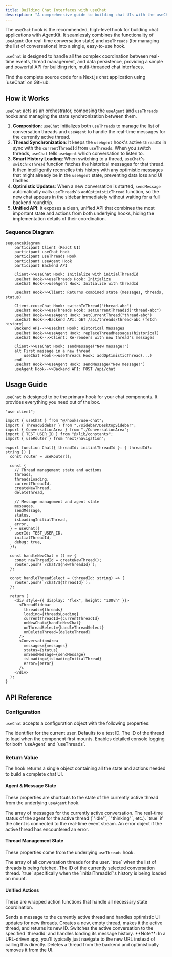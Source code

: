 ```yaml
---
title: Building Chat Interfaces with useChat
description: "A comprehensive guide to building chat UIs with the useChat hook."
---
```



The `useChat` hook is the recommended, high-level hook for building chat applications with AgentKit. It seamlessly combines the functionality of `useAgent` (for real-time conversation state) and `useThreads` (for managing the list of conversations) into a single, easy-to-use hook.

`useChat` is designed to handle all the complex coordination between real-time events, thread management, and data persistence, providing a simple and powerful API for building rich, multi-threaded chat interfaces.

<CardGroup>
  <Card
    title="use-agent Example"
    href="https://github.com/inngest/agent-kit/tree/main/examples/use-agent"
  >
    Find the complete source code for a Next.js chat application using `useChat`
    on GitHub.
  </Card>
</CardGroup>

## How it Works

`useChat` acts as an orchestrator, composing the `useAgent` and `useThreads` hooks and managing the state synchronization between them.

1.  **Composition**: `useChat` initializes both `useThreads` to manage the list of conversation threads and `useAgent` to handle the real-time messages for the currently active thread.
2.  **Thread Synchronization**: It keeps the `useAgent` hook's active `threadId` in sync with the `currentThreadId` from `useThreads`. When you switch threads, `useChat` tells `useAgent` which conversation to listen to.
3.  **Smart History Loading**: When switching to a thread, `useChat`'s `switchToThread` function fetches the historical messages for that thread. It then intelligently reconciles this history with any optimistic messages that might already be in the `useAgent` state, preventing data loss and UI flashes.
4.  **Optimistic Updates**: When a new conversation is started, `sendMessage` automatically calls `useThreads`'s `addOptimisticThread` function, so the new chat appears in the sidebar immediately without waiting for a full backend roundtrip.
5.  **Unified API**: It exposes a clean, unified API that combines the most important state and actions from both underlying hooks, hiding the implementation details of their coordination.

### Sequence Diagram

```mermaid
sequenceDiagram
    participant Client (React UI)
    participant useChat Hook
    participant useThreads Hook
    participant useAgent Hook
    participant Backend API

    Client->>useChat Hook: Initialize with initialThreadId
    useChat Hook->>useThreads Hook: Initialize
    useChat Hook->>useAgent Hook: Initialize with threadId

    useChat Hook->>Client: Returns combined state (messages, threads, status)

    Client->>useChat Hook: switchToThread("thread-abc")
    useChat Hook->>useThreads Hook: setCurrentThreadId("thread-abc")
    useChat Hook->>useAgent Hook: setCurrentThread("thread-abc")
    useChat Hook->>Backend API: GET /api/threads/thread-abc (fetch history)
    Backend API-->>useChat Hook: Historical Messages
    useChat Hook->>useAgent Hook: replaceThreadMessages(historical)
    useChat Hook-->>Client: Re-renders with new thread's messages

    Client->>useChat Hook: sendMessage("New message!")
    alt First message in a new thread
        useChat Hook->>useThreads Hook: addOptimisticThread(...)
    end
    useChat Hook->>useAgent Hook: sendMessage("New message!")
    useAgent Hook-->>Backend API: POST /api/chat
```

## Usage Guide

`useChat` is designed to be the primary hook for your chat components. It provides everything you need out of the box.

```tsx title="components/chat/Chat.tsx"
"use client";

import { useChat } from "@/hooks/use-chat";
import { ThreadSidebar } from "./sidebar/DesktopSidebar";
import { ConversationArea } from "./ConversationArea";
import { TEST_USER_ID } from "@/lib/constants";
import { useRouter } from "next/navigation";

export function Chat({ threadId: initialThreadId }: { threadId?: string }) {
  const router = useRouter();

  const {
    // Thread management state and actions
    threads,
    threadsLoading,
    currentThreadId,
    createNewThread,
    deleteThread,

    // Message management and agent state
    messages,
    sendMessage,
    status,
    isLoadingInitialThread,
    error,
  } = useChat({
    userId: TEST_USER_ID,
    initialThreadId,
    debug: true,
  });

  const handleNewChat = () => {
    const newThreadId = createNewThread();
    router.push(`/chat/${newThreadId}`);
  };

  const handleThreadSelect = (threadId: string) => {
    router.push(`/chat/${threadId}`);
  };

  return (
    <div style={{ display: "flex", height: "100vh" }}>
      <ThreadSidebar
        threads={threads}
        loading={threadsLoading}
        currentThreadId={currentThreadId}
        onNewChat={handleNewChat}
        onThreadSelect={handleThreadSelect}
        onDeleteThread={deleteThread}
      />
      <ConversationArea
        messages={messages}
        status={status}
        onSendMessage={sendMessage}
        isLoading={isLoadingInitialThread}
        error={error}
      />
    </div>
  );
}
```

## API Reference

### Configuration

`useChat` accepts a configuration object with the following properties:

<ParamField path="userId" type="string">
  The identifier for the current user. Defaults to a test ID.
</ParamField>

<ParamField path="initialThreadId" type="string">
  The ID of the thread to load when the component first mounts.
</ParamField>

<ParamField path="debug" type="boolean">
  Enables detailed console logging for both `useAgent` and `useThreads`.
</ParamField>

### Return Value

The hook returns a single object containing all the state and actions needed to build a complete chat UI.

#### Agent & Message State

These properties are shortcuts to the state of the currently active thread from the underlying `useAgent` hook.

<ParamField path="messages" type="ConversationMessage[]">
  The array of messages for the currently active conversation.
</ParamField>

<ParamField path="status" type="AgentStatus">
  The real-time status of the agent for the active thread (`"idle"`,
  `"thinking"`, etc.).
</ParamField>

<ParamField path="isConnected" type="boolean">
  `true` if the client is connected to the real-time event stream.
</ParamField>

<ParamField path="error" type="object | undefined">
  An error object if the active thread has encountered an error.
</ParamField>

#### Thread Management State

These properties come from the underlying `useThreads` hook.

<ParamField path="threads" type="Thread[]">
  The array of all conversation threads for the user.
</ParamField>

<ParamField path="threadsLoading" type="boolean">
  `true` when the list of threads is being fetched.
</ParamField>

<ParamField path="currentThreadId" type="string | null">
  The ID of the currently selected conversation thread.
</ParamField>

<ParamField path="isLoadingInitialThread" type="boolean">
  `true` specifically when the `initialThreadId`'s history is being loaded on
  mount.
</ParamField>

#### Unified Actions

These are wrapped action functions that handle all necessary state coordination.

<ParamField path="sendMessage" type="(message: string) => Promise<void>">
  Sends a message to the currently active thread and handles optimistic UI
  updates for new threads.
</ParamField>

<ParamField path="createNewThread" type="() => string">
  Creates a new, empty thread, makes it the active thread, and returns its new
  ID.
</ParamField>

<ParamField path="switchToThread" type="(threadId: string) => Promise<void>">
  Switches the active conversation to the specified `threadId` and handles
  loading its message history. **Note**: In a URL-driven app, you'll typically
  just navigate to the new URL instead of calling this directly.
</ParamField>

<ParamField path="deleteThread" type="(threadId: string) => Promise<void>">
  Deletes a thread from the backend and optimistically removes it from the UI.
</ParamField>
